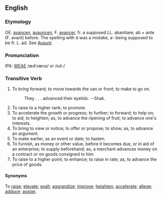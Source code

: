 ==English==
===Etymology===
OE. [[avancen]], [[avauncen]], F. [[avancer]], fr. a supposed LL. abantiare; ab + ante (F. avant) before. The spelling with d was a mistake, a- being supposed to be fr. L. ad.  See [[Avaunt]].

===Pronunciation===
IPA: [[WEAE]] /ædˈvæns/ or /ɛd-/

===Transitive Verb===
# To bring forward; to move towards the van or front; to make to go on.
#:    They . . . advanced their eyelids. --Shak.
# To raise to a higher rank; to promote.
# To accelerate the growth or progress; to further; to forward; to help on; to aid; to heighten; as, to advance the ripening of fruit; to advance one's interests.
# To bring to view or notice; to offer or propose; to show; as, to advance an argument.
# To make earlier, as an event or date; to hasten.
# To furnish, as money or other value, before it becomes due, or in aid of an enterprise; to supply beforehand; as, a merchant advances money on a contract or on goods consigned to him.
# To raise to a higher point; to enhance; to raise in rate; as, to advance the price of goods.

====Synonyms==== 
To [[raise]]; [[elevate]]; [[exalt]]; [[aggrandize]]; [[improve]]; [[heighten]]; [[accelerate]]; [[allege]]; [[adduce]]; [[assign]].